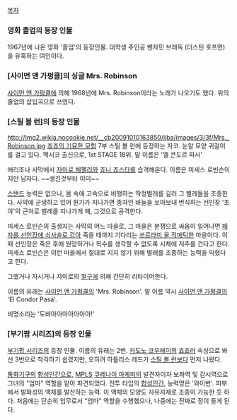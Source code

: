 [[목차]]

=== 영화 졸업의 등장 인물 ===
1967년에 나온 영화 '졸업'의 등장인물. 대학생 주인공 벤자민 브래독 (더스틴 호프먼)을 유혹하는 여인이다. 

=== [사이먼 앤 가펑클]의 싱글 Mrs. Robinson ===
[[사이먼 앤 가펑클]]에 의해 1968년에 Mrs. Robinson이라는 노래가 나오기도 했다. 위의 졸업의 삽입곡으로 쓰였다.

=== [스틸 볼 런]의 등장 인물 ===
http://img2.wikia.nocookie.net/__cb20091010163850/jjba/images/3/3f/Mrs._Robinson.jpg
[[죠죠의 기묘한 모험]] 7부 스틸 볼 런에 등장하는 자코. 눈알 모양 귀걸이를 걸고 있다.
멕시코 출신으로, 1st STAGE 18위. 말 이름은 '엘 콘도르 파사'

애리조나 사막에서 [[자이로 체펠리]]와 [[죠니 죠스타]]를 습격해온다. 이름은 미세스 로빈슨이지만 남자다. ~~생긴것부터 이미~~

[[스탠드(죠죠의 기묘한 모험)|스탠드]] 능력은 없으나, 몸 속에 고속으로 비행하는 딱정벌레를 길러 그 벌레들을 조종한다. 사막에 군생하고 있어 뭔가가 지나가면 종자인 바늘을 쏘아보내 번식하는 선인장 '초야'의 근처로 벌레를 지나가게 해, 그것으로 공격한다.

미세스 로빈슨의 출생지는 사막의 어느 마을로, 그 마을은 분쟁으로 싸움이 일어나면 [[도노반(죠죠의 기묘한 모험)|패자를 선인장에 쇠사슬로 감아]] 죽을 때까지 기다리는 [[쓰르라미 울 적에]]틱한 마을이다. 이 때 선인장은 죽은 후에 원망하거나 복수를 생각할 수 없도록 시체에 저주를 건다고 한다. 미세스 로빈슨은 이런 마을에서 절대로 지지 않기 위해 벌레를 조종하는 능력을 익혔다고 한다.

그랬거나 자시거나 쟈이로의 [[철구]]에 의해 간단히 리타이어한다.

이름의 유래는 [[사이먼 앤 가펑클]]의 'Mrs. Robinson'. 말 이름 역시 [[사이먼 앤 가펑클]]의 'El Condor Pasa'.

비명소리는 '도바아아아아아아아!'

=== [부기팝 시리즈]의 등장 인물 ===

[[부기팝 시리즈]]의 등장 인물. 이름의 유래는 2번. [[카도노 코우헤이]]의 [[죠죠러]] 속성으로 봐선 3번으로 착각하기 쉽겠지만, 오히려 하틀리스 레드가 [[스틸 볼 런]]보다 먼저 나왔다.

[[통화기구]]의 [[합성인간]]으로, [[MPLS]] [[쿠레나이 아케미]]의 발견자이자 보좌역 및 감시역으로 그녀의 "엄마" 역할을 맡아 파견되었다. 전투 타입의 [[합성인간]], 능력명은 '와이번'. 피부에서 발화성의 액체를 발산하는 능력. 이 액체의 모양도 자유자재로 조종이 가능한 듯 하다.
처음에는 단순히 임무로서 "엄마" 역할을 수행했으나, 나중에는 진짜로 정이 들게 된다.
